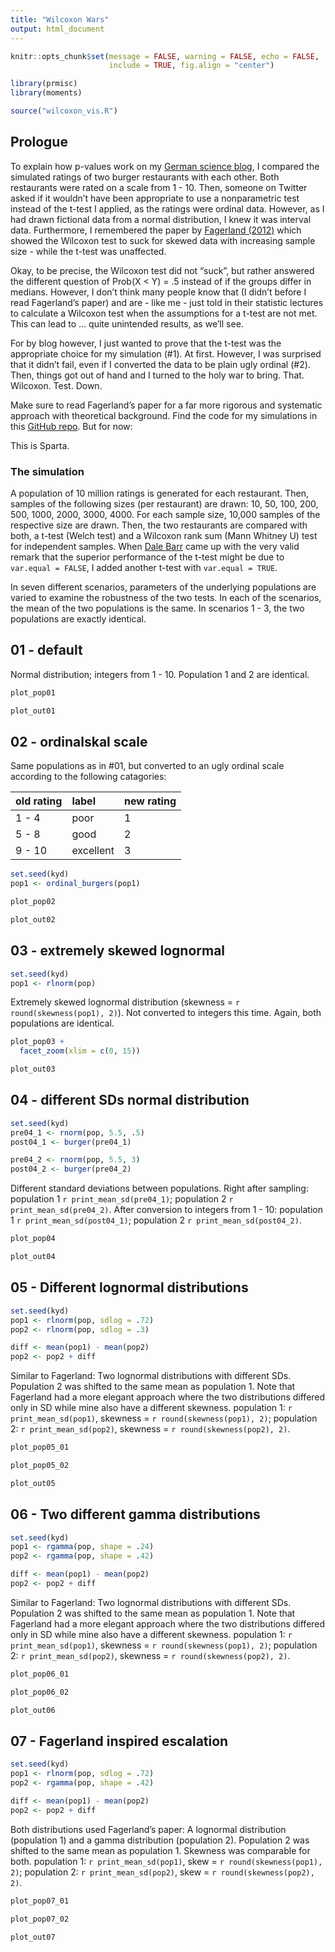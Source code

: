 ```yaml
---
title: "Wilcoxon Wars"
output: html_document
---
```


```r
knitr::opts_chunk$set(message = FALSE, warning = FALSE, echo = FALSE, 
                      include = TRUE, fig.align = "center")

library(prmisc)
library(moments)

source("wilcoxon_vis.R")
```

## Prologue
To explain how p-values work on my [German science blog](www.einglasrotwein.de), I compared the simulated ratings of two burger restaurants with each other. Both restaurants were rated on a scale from 1 - 10. Then, someone on Twitter asked if it wouldn't have been appropriate to use a nonparametric test instead of the t-test I applied, as the ratings were ordinal data. However, as I had drawn fictional data from a normal distribution, I knew it was interval data. Furthermore, I remembered the paper by [Fagerland (2012)](https://bmcmedresmethodol.biomedcentral.com/articles/10.1186/1471-2288-12-78) which showed the Wilcoxon test to suck for skewed data with increasing sample size - while the t-test was unaffected.

Okay, to be precise, the Wilcoxon test did not "suck", but rather answered the different question of Prob(X < Y) = .5 instead of if the groups differ in medians. However, I don't think many people know that (I didn't before I read Fagerland's paper) and are - like me - just told in their statistic lectures to calculate a Wilcoxon test when the assumptions for a t-test are not met. This can lead to ... quite unintended results, as we'll see.

For by blog however, I just wanted to prove that the t-test was the appropriate choice for my simulation (#1). At first. However, I was surprised that it didn't fail, even if I converted the data to be plain ugly ordinal (#2). Then, things got out of hand and I turned to the holy war to bring. That. Wilcoxon. Test. Down.

Make sure to read Fagerland's paper for a far more rigorous and systematic approach with theoretical background. Find the code for my simulations in this [GitHub repo](https://github.com/einGlasRotwein/bits-and-pieces). But for now:

This is Sparta.

### The simulation
A population of 10 million ratings is generated for each restaurant. Then, samples of the following sizes (per restaurant) are drawn: 10, 50, 100, 200, 500, 1000, 2000, 3000, 4000. For each sample size, 10,000 samples of the respective size are drawn. Then, the two restaurants are compared with both, a t-test (Welch test) and a Wilcoxon rank sum (Mann Whitney U) test for independent samples. When [Dale Barr](https://twitter.com/dalejbarr/status/1137672493857234944) came up with the very valid remark that the superior performance of the t-test might be due to `var.equal = FALSE`, I added another t-test with `var.equal = TRUE`.

In seven different scenarios, parameters of the underlying populations are varied to examine the robustness of the two tests. In each of the scenarios, the mean of the two populations is the same. In scenarios 1 - 3, the two populations are exactly identical.

## 01 - default
Normal distribution; integers from 1 - 10. Population 1 and 2 are identical.
```r
plot_pop01
```

```r
plot_out01
```

## 02 - ordinalskal scale
Same populations as in #01, but converted to an ugly ordinal scale according to the following catagories:

| old rating | label     | new rating |
| :--------- | :-------- | :--------- |
| 1 -  4     | poor      | 1          |
| 5 -  8     | good      | 2          |
| 9 - 10     | excellent | 3          |

```r
set.seed(kyd)
pop1 <- ordinal_burgers(pop1)

plot_pop02
```

```r
plot_out02
```

## 03 - extremely skewed lognormal
```r
set.seed(kyd)
pop1 <- rlnorm(pop)
```

Extremely skewed lognormal distribution (skewness = `r round(skewness(pop1), 2)`). Not converted to integers this time. Again, both populations are identical.

```r
plot_pop03 +
  facet_zoom(xlim = c(0, 15))
```

```r
plot_out03
```

## 04 - different SDs normal distribution
```r
set.seed(kyd)
pre04_1 <- rnorm(pop, 5.5, .5)
post04_1 <- burger(pre04_1)

pre04_2 <- rnorm(pop, 5.5, 3)
post04_2 <- burger(pre04_2)
```

Different standard deviations between populations. Right after sampling: population 1 `r print_mean_sd(pre04_1)`; population 2 `r print_mean_sd(pre04_2)`. After conversion to integers from 1 - 10: population 1 `r print_mean_sd(post04_1)`; population 2 `r print_mean_sd(post04_2)`.

```r
plot_pop04
```

```r
plot_out04
```

## 05 - Different lognormal distributions
```r
set.seed(kyd)
pop1 <- rlnorm(pop, sdlog = .72)
pop2 <- rlnorm(pop, sdlog = .3)

diff <- mean(pop1) - mean(pop2)
pop2 <- pop2 + diff
```

Similar to Fagerland: Two lognormal distributions with different SDs. Population 2 was shifted to the same mean as population 1. Note that Fagerland had a more elegant approach where the two distributions differed only in SD while mine also have a different skewness. population 1: `r print_mean_sd(pop1)`, skewness = `r round(skewness(pop1), 2)`; population 2: `r print_mean_sd(pop2)`, skewness = `r round(skewness(pop2), 2)`.

```r
plot_pop05_01
```

```r
plot_pop05_02
```

```r
plot_out05
```

## 06 - Two different gamma distributions
```r
set.seed(kyd)
pop1 <- rgamma(pop, shape = .24)
pop2 <- rgamma(pop, shape = .42)

diff <- mean(pop1) - mean(pop2)
pop2 <- pop2 + diff
```

Similar to Fagerland: Two lognormal distributions with different SDs. Population 2 was shifted to the same mean as population 1. Note that Fagerland had a more elegant approach where the two distributions differed only in SD while mine also have a different skewness. population 1: `r print_mean_sd(pop1)`, skewness = `r round(skewness(pop1), 2)`; population 2: `r print_mean_sd(pop2)`, skewness = `r round(skewness(pop2), 2)`.

```r
plot_pop06_01
```

```r
plot_pop06_02
```

```r
plot_out06
```

## 07 - Fagerland inspired escalation
```r
set.seed(kyd)
pop1 <- rlnorm(pop, sdlog = .72)
pop2 <- rgamma(pop, shape = .42)

diff <- mean(pop1) - mean(pop2)
pop2 <- pop2 + diff
```

Both distributions used Fagerland's paper: A lognormal distribution (population 1) and a gamma distribution (population 2). Population 2 was shifted to the same mean as population 1. Skewness was comparable for both. population 1: `r print_mean_sd(pop1)`, skew = `r round(skewness(pop1), 2)`; population 2: `r print_mean_sd(pop2)`, skew = `r round(skewness(pop2), 2)`.

```r
plot_pop07_01
```

```r
plot_pop07_02
```


```r
plot_out07
```
